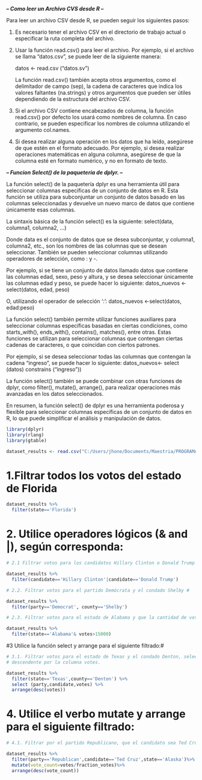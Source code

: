 ***-- Como leer un Archivo CVS desde R --***

Para leer un archivo CSV desde R, se pueden seguir los siguientes pasos:

1. Es necesario tener el archivo CSV en el directorio de trabajo actual o especificar la ruta completa del archivo.
2. Usar la función read.csv() para leer el archivo. Por ejemplo, si el archivo se llama "datos.csv", se puede leer de la siguiente manera:
   
   datos <- read.csv ("datos.sv")
   
   La función read.csv() también acepta otros argumentos, como el delimitador de campo (sep), la cadena de caracteres que indica los valores faltantes         (na.strings) y otros argumentos que pueden ser útiles dependiendo de la estructura del archivo CSV.
   
3. Si el archivo CSV contiene encabezados de columna, la función read.csv() por defecto los usará como nombres de columna. En caso contrario, se pueden        especificar los nombres de columna utilizando el argumento col.names.

4. Si desea realizar alguna operación en los datos que ha leído, asegúrese de que estén en el formato adecuado. Por ejemplo, si desea realizar operaciones     matemáticas en alguna columna, asegúrese de que la columna esté en formato numérico, y no en formato de texto.


***-- Funcion Select() de la paqueteria de dplyr. --***

La función select() de la paquetería dplyr es una herramienta útil para seleccionar columnas específicas de un conjunto de datos en R. Esta función se utiliza para subconjuntar un conjunto de datos basado en las columnas seleccionadas y devuelve un nuevo marco de datos que contiene únicamente esas columnas.

La sintaxis básica de la función select() es la siguiente: select(data, columna1, columna2, ...)

Donde data es el conjunto de datos que se desea subconjuntar, y columna1, columna2, etc., son los nombres de las columnas que se desean seleccionar. También se pueden seleccionar columnas utilizando operadores de selección, como : y -.

Por ejemplo, si se tiene un conjunto de datos llamado datos que contiene las columnas edad, sexo, peso y altura, y se desea seleccionar únicamente las columnas edad y peso, se puede hacer lo siguiente: datos_nuevos <-select(datos, edad, peso)

O, utilizando el operador de selección ':': datos_nuevos <-select(datos, edad:peso)

La función select() también permite utilizar funciones auxiliares para seleccionar columnas específicas basadas en ciertas condiciones, como starts_with(), ends_with(), contains(), matches(), entre otras. Estas funciones se utilizan para seleccionar columnas que contengan ciertas cadenas de caracteres, o que coincidan con ciertos patrones.

Por ejemplo, si se desea seleccionar todas las columnas que contengan la cadena "ingreso", se puede hacer lo siguiente: 
  datos_nuevos<- select (datos) constrains ("ingreso"))
  
La función select() también se puede combinar con otras funciones de dplyr, como filter(), mutate(), arrange(), para realizar operaciones más avanzadas en los datos seleccionados.

En resumen, la función select() de dplyr es una herramienta poderosa y flexible para seleccionar columnas específicas de un conjunto de datos en R, lo que puede simplificar el análisis y manipulación de datos.

```{r}
library(dplyr)
library(rlang)
library(gtable)
```


```{r}
dataset_results <- read.csv("C:/Users/jhone/Documents/Maestria/PROGRAMACIÓN Y SCRIPTING/primary_results.csv")

```
# 1.Filtrar todos los votos del estado de Florida #

```{r}
dataset_results %>%
  filter(state=='Florida')

```

# 2. Utilice operadores lógicos (& and |), según corresponda: #

```{r}
# 2.1 Filtrar votos para los candidatos Hillary Clinton o Donald Trump

dataset_results %>%
  filter(candidate=='Hillary Clinton'|candidate=='Donald Trump')

```

```{r}
# 2.2. Filtrar votos para el partido Demócrata y el condado Shelby #

dataset_results %>%
  filter(party=='Democrat', county=='Shelby')

```

```{r}
# 2.3. Filtrar votos para el estado de Alabama y que la cantidad de votos sea mayor a 15000.#

dataset_results %>%
  filter(state=='Alabama'& votes>15000)

```

#3 Utilice la función select y arrange para el siguiente filtrado:#

```{r}
# 3.1. Filtrar votos para el estado de Texas y el condado Denton, seleccionando únicamente las columnas party, candidate, votes, luego ordene de forma
# descendente por la columna votes.

dataset_results %>%
  filter(state=='Texas',county=='Denton') %>%
  select (party,candidate,votes) %>%
  arrange(desc(votes))

```
# 4. Utilice el verbo mutate y arrange para el siguiente filtrado: #

```{r}
# 4.1. Filtrar por el partido Republicano, que el candidato sea Ted Cruz en el estado de Alaska, luego agregue una columna que se llame vote_count que sea la división de votes por fraction_votes (votes/fraction_votes), finalmente ordene de forma descendente por vote_count.

dataset_results %>%
  filter(party=='Republican',candidate=='Ted Cruz',state=='Alaska')%>%
  mutate(vote_count=votes/fraction_votes)%>%
  arrange(desc(vote_count))

```

